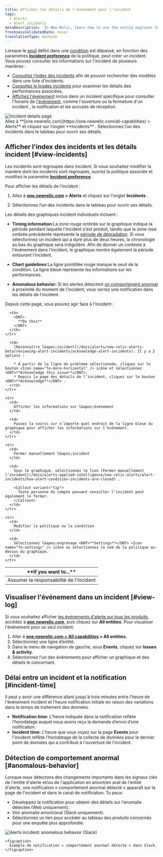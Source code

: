 ```yaml
---
title: Afficher les détails de l'événement pour l'incident
tags:
  - Alerts
  - Alert incidents
metaDescription: 'In New Relic, learn how to use the entity explorer to find and review alerts incidents.'
freshnessValidatedDate: never
translationType: machine
---
```


Lorsque le [seuil](/docs/alerts/create-alert/set-thresholds/set-thresholds-alert-condition/) défini dans une [condition](/docs/alerts/create-alert/create-alert-condition/alert-conditions/) est dépassé, en fonction des paramètres <DNT>**[Incident preference](/docs/alerts/new-relic-alerts/configuring-alert-policies/specify-when-new-relic-creates-incidents)**</DNT> de la politique, <InlinePopover type="alerts" />peut créer un incident. Vous pouvez consulter les informations sur l&apos;incident de plusieurs manières :

* [Consultez l’index des incidents](#view-incidents) afin de pouvoir rechercher des modèles dans une liste d’incidents.
* [Consultez le logdes incidents](#view-log) pour examiner les détails des performances associées.
* [Affichez l&apos;événement](#incident-time) inclus dans un incident spécifique pour consulter l&apos;horaire de [l&apos;événement](/docs/using-new-relic/welcome-new-relic/get-started/glossary#event), comme l&apos;ouverture ou la fermeture d&apos;un incident , la notification et les accusés de réception.

<img title="Incident details page" alt="Incident details page" src="/images/alerts_screenshot-full_incident-page.webp" />

<figcaption>
  Allez à <DNT>**[one.newrelic.com](https://one.newrelic.com/all-capabilities) &gt; Alerts**</DNT> et cliquez sur l’onglet <DNT>**Incidents**</DNT> . Sélectionnez l’un des incidents dans le tableau pour ouvrir ses détails.
</figcaption>

## Afficher l&apos;index des incidents et les détails incident [#view-incidents]

Les incidents sont regroupés dans incident. Si vous souhaitez modifier la manière dont les incidents sont regroupés, ouvrez la politique associée et modifiez le paramètre [<DNT>**Incident preference**</DNT>](/docs/alerts/organize-alerts/specify-when-alerts-create-incidents/) .

Pour afficher les détails de l’incident :

1. Allez à <DNT>**[one.newrelic.com](https://one.newrelic.com/all-capabilities) &gt; Alerts**</DNT> et cliquez sur l’onglet <DNT>**Incidents**</DNT> .

2. Sélectionnez l’un des incidents dans le tableau pour ouvrir ses détails.

Les détails des graphiques incident individuels incluent :

* <DNT>**Timing information**</DNT>:La zone rouge ombrée sur le graphique indique la période pendant laquelle l&apos;incident s&apos;est produit, tandis que la zone rose ombrée précédente représente la [période de dégradation](/docs/using-new-relic/welcome-new-relic/get-started/glossary#degradation-period). Si vous sélectionnez un incident qui a duré plus de deux heures, la chronologie au bas du graphique sera irrégulière. Afin de donner un contexte à l&apos;événement dans l&apos;incident, le graphique montre également la période entourant l&apos;incident.

* <DNT>**Chart guidelines**</DNT>:La ligne pointillée rouge marque le seuil de la condition. La ligne bleue représente les informations sur les performances.

* <DNT>**Anomalous behavior:**</DNT> Si les alertes détectent [un comportement anormal](#anomalous-behavior) à proximité du moment de l&apos;incident, vous verrez une notification dans les détails de l&apos;incident.

Depuis cette page, vous pouvez agir face à l&apos;incident :

<table>
  <thead>
    <tr>
      <th width={250}>
        <DNT>
          **If you want to...**
        </DNT>
      </th>

      <th>
        <DNT>
          **Do this**
        </DNT>
      </th>
    </tr>
  </thead>

  <tbody>
    <tr>
      <td>
        Assumer la responsabilité de l&apos;incident
      </td>

      <td>
        [Reconnaître l&apos;incident](/docs/alerts/new-relic-alerts-beta/reviewing-alert-incidents/acknowledge-alert-incidents). Il y a 2 options :

        * À partir de la ligne de problème sélectionnée, cliquez sur le bouton <Icon name="fe-more-horizontal" /> icône et sélectionnez <DNT>**Acknowledge this issue**</DNT>.
        * Depuis la page des détails de l’incident, cliquez sur le bouton <DNT>**Acknowledge**</DNT> .
      </td>
    </tr>

    <tr>
      <td>
        Afficher les informations sur l&apos;événement
      </td>

      <td>
        Passez la souris sur n’importe quel endroit de la ligne bleue du graphique pour afficher les informations sur l’événement.
      </td>
    </tr>

    <tr>
      <td>
        Fermer manuellement l&apos;incident
      </td>

      <td>
        Sous le graphique, sélectionnez le lien [Fermer manuellement l’incident](/docs/alerts-applied-intelligence/new-relic-alerts/alert-incidents/how-alert-condition-incidents-are-closed) .

        <Callout variant="tip">
          Toute personne du compte pouvant consulter l’incident peut également le fermer.
        </Callout>
      </td>
    </tr>

    <tr>
      <td>
        Modifier la politique ou la condition
      </td>

      <td>
        Sélectionnez l&apos;engrenage <DNT>**Settings**</DNT> <Icon name="fe-settings" /> icône ou sélectionnez le nom de la politique au-dessus du graphique.
      </td>
    </tr>
  </tbody>
</table>

## Visualiser l&apos;événement dans un incident [#view-log]

Si vous souhaitez afficher [les événements d&apos;alerte sur tous les produits](/docs/alerts/new-relic-alerts-beta/reviewing-events/review-events-across-products), accédez à <DNT>**[one.newrelic.com](https://one.newrelic.com/all-capabilities)**</DNT>, puis cliquez sur <DNT>**All entities**</DNT>. Pour visualiser l&apos;événement pour un seul incident:

1. Aller à <DNT>**[one.newrelic.com &gt; All capabilities](https://one.newrelic.com/all-capabilities) &gt; All entities.**</DNT>
2. Sélectionnez une ligne d’entité.
3. Dans le menu de navigation de gauche, sous <DNT>**Events**</DNT>, cliquez sur <DNT>**Issues &amp; activity**</DNT>.
4. Sélectionnez l&apos;un des événements pour afficher un graphique et des détails le concernant.

## Délai entre un incident et la notification [#incident-time]

Il peut y avoir une différence allant jusqu&apos;à trois minutes entre l&apos;heure de l&apos;événement incident et l&apos;heure notification initiale en raison des variations dans le temps de traitement des données.

* <DNT>**Notification time:**</DNT> L’heure indiquée dans la notification reflète l’horodatage auquel nous avons reçu la demande d’envoi d’une notification.
* <DNT>**Incident time:**</DNT> L&apos;heure que vous voyez sur la page <DNT>**Events**</DNT> pour l&apos;incident reflète l&apos;horodatage de la collecte de données pour le dernier point de données qui a contribué à l&apos;ouverture de l&apos;incident.

## Détection de comportement anormal [#anomalous-behavior]

Lorsque nous détectons des changements importants dans les signaux clés de l&apos;entité d&apos;alerte et/ou de l&apos;application en amont/en aval de l&apos;entité d&apos;alerte, une notification « comportement anormal détecté » apparaît sur la page de l&apos;incident et dans le canal de notification. Tu peux:

* Développez la notification pour obtenir des détails sur l’anomalie détectée (Web uniquement).
* Voir anomalie amont/aval (Slack uniquement).
* Sélectionnez un lien pour accéder au tableau des produits concernés pour une enquête plus approfondie.

<CollapserGroup>
  <Collapser id="slack-notification" title="notification d'alertes dans Slack">
    <img title="Alerts incident: anomalous behavior (Slack)" alt="Alerts incident: anomalous behavior (Slack)" src="/images/alerts_screenshot-full_incident-context-in-slack.webp" />

    <figcaption>
      Exemple de notification « comportement anormal détecté » dans Slack.
    </figcaption>
  </Collapser>
</CollapserGroup>